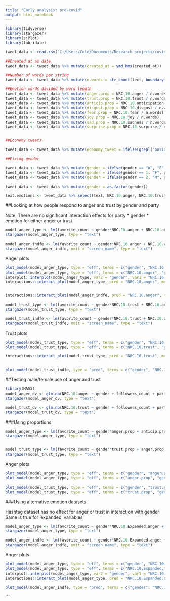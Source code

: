 ```yaml
---
title: "Early analysis: pre-covid"
output: html_notebook
---
```


```r
library(tidyverse)
library(stargazer)
library(sjPlot)
library(lubridate)

tweet_data <- read.csv("C:/Users/Cole/Documents/Research projects/covid_leaders_gender/Read only (do not track)/tweets_with_covariates_precovid.csv")

##Created at as date
tweet_data <- tweet_data %>% mutate(created_at = ymd_hms(created_at))

##Number of words per string
tweet_data <- tweet_data %>% mutate(n.words = str_count(text, boundary("word")))

##Emotion words divided by word length
tweet_data <- tweet_data %>% mutate(anger.prop = NRC.10.anger / n.words)
tweet_data <- tweet_data %>% mutate(trust.prop = NRC.10.trust / n.words)
tweet_data <- tweet_data %>% mutate(anticip.prop = NRC.10.anticipation / n.words)
tweet_data <- tweet_data %>% mutate(disgust.prop = NRC.10.disgust / n.words)
tweet_data <- tweet_data %>% mutate(fear.prop = NRC.10.fear / n.words)
tweet_data <- tweet_data %>% mutate(joy.prop = NRC.10.joy / n.words)
tweet_data <- tweet_data %>% mutate(sad.prop = NRC.10.sadness / n.words)
tweet_data <- tweet_data %>% mutate(surprise.prop = NRC.10.surprise / n.words)


##Economy tweets

tweet_data <- tweet_data %>% mutate(economy_tweet = ifelse(grepl("business* | jobs | economy | reopen* | opening | relaunch | restart | workforce | economic | easing restrictions | operate | owners | recover*", tweet_data$text) == TRUE, 1, 0))

##Fixing gender

tweet_data <- tweet_data %>% mutate(gender = ifelse(gender == "W", "F", gender))
tweet_data <- tweet_data %>% mutate(gender = ifelse(gender == 1, "F", gender))
tweet_data <- tweet_data %>% mutate(gender = ifelse(gender == 2, "M", gender))

tweet_data <- tweet_data %>% mutate(gender = as.factor(gender))

```

```r
text.emotions <- tweet_data %>% select(text, NRC.10.anger, NRC.10.trust, gender, screen_name, type)
```

##Looking at how people respond to anger and trust by gender and party

Note: There are no significant interaction effects for party * gender * emotion for either anger or trust

```r
model_anger_type <- lm(favorite_count ~ gender*NRC.10.anger + NRC.10.anticipation + NRC.10.disgust + NRC.10.fear + NRC.10.joy + NRC.10.sadness + NRC.10.surprise + NRC.10.trust + retweet_count + party + followers_count + type + n.words, data = tweet_data %>% filter(party == "Republican" | party == "Democrat"))
stargazer(model_anger_type, type = "text")

model_anger_indfe <- lm(favorite_count ~ gender*NRC.10.anger + NRC.10.anticipation + NRC.10.disgust + NRC.10.fear + NRC.10.joy + NRC.10.sadness + NRC.10.surprise + NRC.10.trust +  retweet_count + party +  as.factor(screen_name_lower) + n.words, data = tweet_data %>% filter(party == "Republican" | party == "Democrat"))
stargazer(model_anger_indfe, omit = "screen_name", type = "text")
```

Anger plots

```r
plot_model(model_anger_type, type = "eff", terms = c("gender", "NRC.10.anger[0, .51, 9]")) #[min, mean, max]
plot_model(model_anger_type, type = "eff", terms = c("NRC.10.anger", "gender")) #[min, mean, max]
interplot::interplot(model_anger_type, var2 = "gender", var1 = "NRC.10.anger")
interactions::interact_plot(model_anger_type, pred = "NRC.10.anger", modx = "gender", interval = T)


interactions::interact_plot(model_anger_indfe, pred = "NRC.10.anger", modx = "gender", mod2 = "party", interval = T)
```


```r
model_trust_type <- lm(favorite_count ~ gender*NRC.10.trust + NRC.10.anger + NRC.10.anticipation + NRC.10.disgust + NRC.10.fear + NRC.10.joy + NRC.10.sadness + NRC.10.surprise + retweet_count + followers_count + party + type, data = tweet_data %>% filter(party == "Republican" | party == "Democrat"))
stargazer(model_trust_type, type = "text")

model_trust_indfe <- lm(favorite_count ~ gender*NRC.10.trust + NRC.10.anger + NRC.10.anticipation + NRC.10.disgust + NRC.10.fear + NRC.10.joy + NRC.10.sadness + NRC.10.surprise  + cases + deaths + cases_pc + deaths_pc + retweet_count + economy_tweet + screen_name_lower, data = tweet_data)
stargazer(model_trust_indfe, omit = "screen_name", type = "text")
```

Trust plots

```r
plot_model(model_trust_type, type = "eff", terms = c("gender", "NRC.10.trust[0, 1.24, 9]")) #[min, mean, max]
plot_model(model_trust_type, type = "eff", terms = c("NRC.10.trust", "gender")) #[min, mean, max]

interactions::interact_plot(model_trust_type, pred = "NRC.10.trust", modx = "gender", interval = T)


plot_model(model_trust_indfe, type = "pred", terms = c("gender", "NRC.10.trust[0, 1.24, 9]")) #[min, mean, max]
```

##Testing male/female use of anger and trust

```r
library(MASS)
model_anger_dv <- glm.nb(NRC.10.anger ~ gender + followers_count + party + type, data = tweet_data)
stargazer(model_anger_dv, type = "text")

model_trust_dv <- glm.nb(NRC.10.trust ~ gender + followers_count + party + type, data = tweet_data)
stargazer(model_trust_dv, type = "text")
```



###Using proportions

```r
model_anger_type <- lm(favorite_count ~ gender*anger.prop + anticip.prop + disgust.prop + fear.prop + joy.prop + sad.prop + surprise.prop + trust.prop + cases_pc + deaths_pc +  retweet_count + party + followers_count + type + economy_tweet + n.words, data = tweet_data %>% filter(party == "Republican" | party == "Democrat"))
stargazer(model_anger_type, type = "text")


model_trust_type <- lm(favorite_count ~ gender*trust.prop + anger.prop + anticip.prop + disgust.prop + fear.prop + joy.prop + sad.prop + surprise.prop  + cases_pc + deaths_pc +  retweet_count + party + followers_count + type + economy_tweet + n.words, data = tweet_data %>% filter(party == "Republican" | party == "Democrat"))
stargazer(model_trust_type, type = "text")
```

Anger plots

```r
plot_model(model_anger_type, type = "eff", terms = c("gender", "anger.prop[0, 0.29]")) #[min, mean, max]
plot_model(model_anger_type, type = "eff", terms = c("anger.prop", "gender")) #[min, mean, max]

plot_model(model_trust_type, type = "eff", terms = c("gender", "trust.prop[0, 0.27]")) #[min, mean, max]
plot_model(model_trust_type, type = "eff", terms = c("trust.prop", "gender")) #[min, mean, max]

```


###Using alternative emotion datasets

Hashtag dataset has no effect for anger or trust in interaction with gender
Same is true for 'expanded' variables

```r
model_anger_type <- lm(favorite_count ~ gender*NRC.10.Expanded.anger + NRC.10.Expanded.anticipation + NRC.10.Expanded.disgust + NRC.10.Expanded.fear + NRC.10.Expanded.joy + NRC.10.Expanded.sadness + NRC.10.Expanded.surprise + NRC.10.Expanded.trust + cases_pc + deaths_pc +  retweet_count + followers_count + party + type + economy_tweet + n.words, data = tweet_data)
stargazer(model_anger_type, type = "text")

model_anger_indfe <- lm(favorite_count ~ gender*NRC.10.Expanded.anger + NRC.10.Expanded.anticipation + NRC.10.Expanded.disgust + NRC.10.Expanded.fear + NRC.10.Expanded.joy + NRC.10.Expanded.sadness + NRC.10.Expanded.surprise + NRC.10.Expanded.trust +  cases_pc + deaths_pc +  retweet_count + economy_tweet + as.factor(screen_name_lower) + n.words, data = tweet_data)
stargazer(model_anger_indfe, omit = "screen_name", type = "text")
```

Anger plots

```r
plot_model(model_anger_type, type = "eff", terms = c("gender", "NRC.10.Expanded.anger[0, 1.36, 13.24]")) #[min, mean, max]
plot_model(model_anger_type, type = "eff", terms = c("NRC.10.Expanded.trust", "gender")) #[min, mean, max]
interplot::interplot(model_anger_type, var2 = "gender", var1 = "NRC.10.Expanded.trust")
interactions::interact_plot(model_anger_type, pred = "NRC.10.Expanded.anger", modx = "gender", interval = T)

plot_model(model_anger_indfe, type = "pred", terms = c("gender", "NRC.10.Expanded.anger[0.01, 1.36, 13.24]")) #[min, mean, max]
```
```

